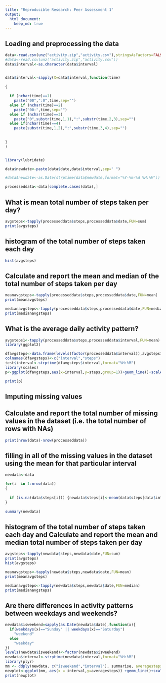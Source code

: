 ```yaml
---
title: "Reproducible Research: Peer Assessment 1"
output: 
  html_document:
    keep_md: true
---
```



## Loading and preprocessing the data
```r
data<-read.csv(unz("activity.zip","activity.csv"),stringsAsFactors=FALSE)
#data<-read.csv(unz("activity.zip","activity.csv"))
data$interval<-as.character(data$interval)


data$interval<-sapply(X=data$interval,function(time)
  
{
  
  if (nchar(time)==1)
    paste("00",":0",time,sep="")
  else if (nchar(time)==2)
    paste("00:",time,sep="")
  else if (nchar(time)==3)
    paste("0",substr(time,1,1),":",substr(time,2,3),sep="")
  else if(nchar(time)==4)
    paste(substr(time,1,2),":",substr(time,3,4),sep="")
  
  
}
)


library(lubridate)

data$newdate<-paste(data$date,data$interval,sep=" ")

#data$newdate<-as.Date(strptime(data$newdate,format="%Y-%m-%d %H:%M"))

processeddata<-data[complete.cases(data),]
```
## What is mean total number of steps taken per day?
```r
avgsteps<-tapply(processeddata$steps,processeddata$date,FUN=sum)
print(avgsteps)
```

## histogram of the total number of steps taken each day
```r
hist(avgsteps)
```

## Calculate and report the mean and median of the total number of steps taken per day
```r
meanavgsteps<-tapply(processeddata$steps,processeddata$date,FUN=mean)
print(meanavgsteps)

medianavgsteps<-tapply(processeddata$steps,processeddata$date,FUN=median)
print(medianavgsteps)

```


## What is the average daily activity pattern?
```r
avgsteps1<-tapply(processeddata$steps,processeddata$interval,FUN=mean)
library(ggplot2)

dfavgsteps<-data.frame(levels(factor(processeddata$interval)),avgsteps1)
colnames(dfavgsteps)<-c("interval","steps")
test$interval<-strptime(dfavgsteps$interval,format="%H:%M")
library(scales)
p<-ggplot(dfavgsteps,aes(x=interval,y=steps,group=1))+geom_line()+scale_x_datetime(labels = date_format("%H:%M"))

print(p)

```
## Imputing missing values

## Calculate and report the total number of missing values in the dataset (i.e. the total number of rows with NAs)
```r
print(nrow(data)-nrow(processeddata))
```

## filling in all of the missing values in the dataset using the mean for that particular interval
```r
newdata<-data

for(i  in 1:nrow(data))
{
  
  if (is.na(data$steps[i])) {newdata$steps[i]<-mean(data$steps[data$interval==data$interval[i]],na.rm=TRUE)}
}
    
summary(newdata)


```
## histogram of the total number of steps taken each day and Calculate and report the mean and median total number of steps taken per day
```r
avgsteps<-tapply(newdata$steps,newdata$date,FUN=sum)
print(avgsteps)
hist(avgsteps)

meanavgsteps<-tapply(newdata$steps,newdata$date,FUN=mean)
print(meanavgsteps)

medianavgsteps<-tapply(newdata$steps,newdata$date,FUN=median)
print(medianavgsteps)

```

## Are there differences in activity patterns between weekdays and weekends?
```r
newdata$isweekend=sapply(as.Date(newdata$date),function(x){
  if(weekdays(x)=="Sunday" || weekdays(x)=="Saturday")
    "weekend"
  else
    "weekday"  
})
levels(newdata$isweekend)<-factor(newdata$isweekend)
newdata$interval<-strptime(newdata$interval,format="%H:%M")
library(plyr)
mm <- ddply(newdata, c("isweekend","interval"), summarise, averagesteps = mean(steps))
newplot<-ggplot(mm, aes(x = interval,y=averagesteps)) +geom_line()+scale_x_datetime(labels = date_format("%H:%M"))+facet_grid(.~isweekend)
print(newplot)
```